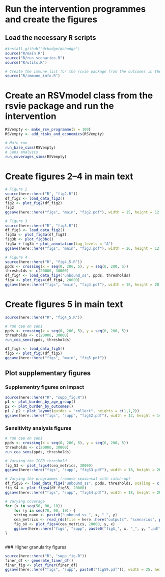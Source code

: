 
# Run the intervention programmes and create the figures

## Load the necessary R scripts

```r

#install_github("dchodge/dchodge")
source("R/main.R")
source("R/run_scenarios.R")
source("R/utils.R")

# Create the immune list for the rsvie package from the outcomes in the XX package
source("R/immune_info.R")

```

# Create an RSVmodel class from the rsvie package and run the intervention

```r

RSVempty <- make_rsv_programme(S = 100)
RSVempty <- add_risks_and_economics(RSVempty)

# Main run
run_base_sims(RSVempty)
# Sens analysis
run_coverages_sims(RSVempty)

```

# Create figures 2–4 in main text

```r

# Figure 2
source(here::here("R", "fig2.R"))
df_fig2 <- load_data_fig2()
fig2 <- plot_fig2(df_fig2)
fig2
ggsave(here::here("figs", "main", "fig2.pdf"), width = 15, height = 12, units = "in", dpi = 300)

# Figure 3
source(here::here("R", "fig3.R"))
df_fig3 <- load_data_fig2()
fig3a <- plot_fig3a(df_fig3)
fig3b <- plot_fig3bc()
fig3a + fig3b + plot_annotation(tag_levels = "A")
ggsave(here::here("figs", "main", "fig3.pdf"), width = 16, height = 12)

# Figure 4
source(here::here("R", "fig4_5.R"))
ppds <- crossing(x = seq(0, 200, 5), y = seq(0, 200, 5))
thresholds <- c(20000, 30000)
df_fig4 <- load_data_fig4("unbound_ss", ppds, thresholds)
fig4 <- plot_figs4(df_fig4, 20000)
ggsave(here::here("figs", "main", "fig4.pdf"), width = 18, height = 20)

```

# Create figures 5 in main text

```r
source(here::here("R", "fig4_5.R"))

# run cea on sens
ppds <- crossing(x = seq(0, 200, 5), y = seq(0, 200, 5))
thresholds <- c(20000, 30000)
run_cea_sens(ppds, thresholds)

df_fig5 <- load_data_fig5()
fig5 <- plot_fig5(df_fig5)
ggsave(here::here("figs", "main", "fig5.pdf"))


```

## Plot supplementary figures
### Supplementry figures on impact

```r

source(here::here("R", "supp_fig.R"))
p1 <- plot_burden_by_age_group()
p2 <- plot_burden_by_outcomes()
p1 / p2 + plot_layout(guides = "collect", heights = c(1,1,2))
ggsave(here::here("figs", "supp", "figS2.pdf"), width = 12, height = 14)

```

### Sensitivity analysis figures

```r

# run cea on sens
ppds <- crossing(x = seq(0, 200, 5), y = seq(0, 200, 5))
thresholds <- c(20000, 30000)
run_cea_sens(ppds, thresholds)

# Varying the ICER threshold
fig_S3 <- plot_figs4(cea_metrics, 30000)
ggsave(here::here("figs", "supp", "figS3.pdf"), width = 18, height = 20)

# Varying the programmes (remove seasonsal with catch-up)
df_figS5 <- load_data_fig4("unbound_ss", ppds, thresholds, scaling = c(1, 1, 1, 1), type_string = "C")
fig_S4 <- plot_figs4(df_figS5, 20000)
ggsave(here::here("figs", "supp", "figS4.pdf"), width = 18, height = 20)

# Varying coverage
for (x in seq(50, 90, 10))
    for (y in seq(70, 90, 10)) {
    string_name <- paste0("unbound_ss_", x, "_", y)
    cea_metrics <- read_rds(file = here::here("outputs", "scenarios", paste0("opt_", string_name), paste0("cea_metrics_", "A", ".rds")))
    fig_sX <- plot_figs4(cea_metrics, 20000, y, x) 
    ggsave(here::here("figs", "supp", paste0("figS_", x, "_", y, ".pdf")), width = 18, height = 20) 
}



```

### Higher granularity figures

```r

source(here::here("R", "supp_fig.R"))
finer_df <- generate_finer_df()
finer_fig <- plot_finer(finer_df)
ggsave(here::here("figs", "supp", paste0("figS9.pdf")), width = 25, height = 20) 

```
